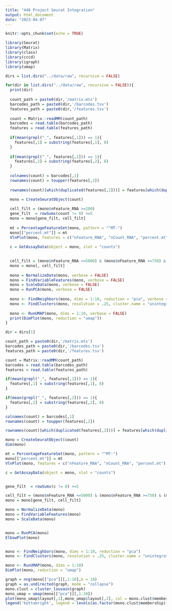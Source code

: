 ```yaml
---
title: "440 Project Seurat Integration"
output: html_document
date: "2023-04-07"
---
```


```r
knitr::opts_chunk$set(echo = TRUE)
```

```R
library(Seurat)
library(Matrix)
library(class)
library(cccd)
library(igraph)
library(umap)

dirs = list.dirs("../data/raw", recursive = FALSE)

for(dir in list.dirs("../data/raw", recursive = FALSE)){
  print(dir)
  
  count_path = paste0(dir,'/matrix.mtx')
  barcodes_path = paste0(dir,'/barcodes.tsv')
  features_path = paste0(dir,'/features.tsv')
  
  count = Matrix::readMM(count_path)
  barcodes = read.table(barcodes_path)
  features = read.table(features_path)
  
  if(mean(grepl("_", features[,1])) == 1){
    features[,1] = substring(features[,1], 8)
  }
  
  if(mean(grepl("_", features[,2])) == 1){
    features[,2] = substring(features[,2], 8)
  }
  
  colnames(count) = barcodes[,1]
  rownames(count) = toupper(features[,2])
  
  rownames(count)[which(duplicated(features[,2]))] = features[which(duplicated(features[,2])),1]
  
  mono = CreateSeuratObject(count)

  cell_filt = (mono$nFeature_RNA >=200)
  gene_filt  = rowSums(count != 0) >=5
  mono = mono[gene_filt, cell_filt]  
  
  mt = PercentageFeatureSet(mono, pattern = "^MT-")
  mono[["percent.mt"]] = mt
  VlnPlot(mono, features = c("nFeature_RNA", "nCount_RNA", "percent.mt"), ncol = 3)
  
  c = GetAssayData(object = mono, slot = "counts")

  
  cell_filt = (mono$nFeature_RNA <=5000) & (mono$nFeature_RNA >=750) & (mono$percent.mt <= 30)
  mono = mono[, cell_filt]  
  
  mono = NormalizeData(mono, verbose = FALSE)
  mono = FindVariableFeatures(mono, verbose = FALSE)
  mono = ScaleData(mono, verbose = FALSE)
  mono = RunPCA(mono, verbose = FALSE)
  
  mono <- FindNeighbors(mono, dims = 1:10, reduction = "pca", verbose = FALSE)
  mono <- FindClusters(mono, resolution = .25, cluster.name = "unintegrated_clusters", verbose = FALSE)
  
  mono <- RunUMAP(mono, dims = 1:10, verbose = FALSE)
  print(DimPlot(mono, reduction = "umap"))
}
```


```R
dir = dirs[1]

count_path = paste0(dir,'/matrix.mtx')
barcodes_path = paste0(dir,'/barcodes.tsv')
features_path = paste0(dir,'/features.tsv')

count = Matrix::readMM(count_path)
barcodes = read.table(barcodes_path)
features = read.table(features_path)

if(mean(grepl("_", features[,1])) == 1){
  features[,1] = substring(features[,1], 8)
}

if(mean(grepl("_", features[,2])) == 1){
  features[,2] = substring(features[,2], 8)
}

colnames(count) = barcodes[,1]
rownames(count) = toupper(features[,2])

rownames(count)[which(duplicated(features[,2]))] = features[which(duplicated(features[,2])),1]

mono = CreateSeuratObject(count)
dim(mono)
```

```R
mt = PercentageFeatureSet(mono, pattern = "^MT-")
mono[["percent.mt"]] = mt
VlnPlot(mono, features = c("nFeature_RNA", "nCount_RNA", "percent.mt"), ncol = 3)

c = GetAssayData(object = mono, slot = "counts")


gene_filt  = rowSums(c != 0) >=5

cell_filt = (mono$nFeature_RNA <=5000) & (mono$nFeature_RNA >=750) & (mono$percent.mt <= 30)
mono = mono[gene_filt, cell_filt]
```

```R
mono = NormalizeData(mono)
mono = FindVariableFeatures(mono)
mono = ScaleData(mono)


mono = RunPCA(mono)
ElbowPlot(mono)


mono <- FindNeighbors(mono, dims = 1:10, reduction = "pca")
mono <- FindClusters(mono, resolution = .25, cluster.name = "unintegrated_clusters")
```

```R
mono <- RunUMAP(mono, dims = 1:10)
DimPlot(mono, reduction = "umap")


```

```R
graph = nng(mono[["pca"]][,1:10],k = 10)
graph = as.undirected(graph, mode = "collapse")
mono.clust = cluster_louvain(graph)
mono_umap = umap(mono[["pca"]][,1:10])
plot(mono_umap$layout[,1],mono_umap$layout[,2], col = mono.clust$membership)
legend('bottomright', legend = levels(as.factor(mono.clust$membership)), col = levels(as.factor(mono.clust$membership)), pch = 1)
```